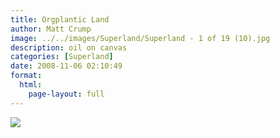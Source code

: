 ```yaml
---
title: Orgplantic Land
author: Matt Crump
image: ../../images/Superland/Superland - 1 of 19 (10).jpg
description: oil on canvas
categories: [Superland]
date: 2008-11-06 02:10:49
format:
  html:
    page-layout: full
---
```


![](../../images/Superland/Superland - 1 of 19 (10).jpg)

